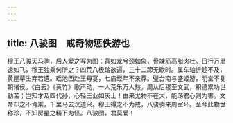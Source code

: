 ```yaml
---
---
---
```

title: 八骏图　戒奇物惩佚游也
---



穆王八骏天马驹，后人爱之写为图：背如龙兮颈如象，骨竦筋高脂肉壮。日行万里速如飞，穆王独乘何所之？四荒八极踏欲遍，三十二蹄无歇时。属车轴折趁不及，黄屋草生弃若遗。瑶池西赴王母宴，七庙经年不亲荐。璧台南与盛姬游，明堂不复朝诸侯。《白云》《黄竹》歌声动，一人荒乐万人愁。周从后稷至文武，积德累功世勤苦；岂知才及四代孙，心轻王业如灰土！由来尤物不在大，能荡君心则为害。文帝却之不肯乘，千里马去汉道兴。穆王得之不为戒，八骏驹来周室坏。至今此物世称珍，不知房星之精下为怪。八骏图，君莫爱！